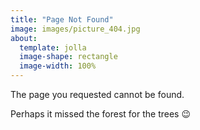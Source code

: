 ```yaml
---
title: "Page Not Found"
image: images/picture_404.jpg
about:
  template: jolla
  image-shape: rectangle
  image-width: 100%
---
```


The page you requested cannot be found.

Perhaps it missed the forest for the trees 😉

